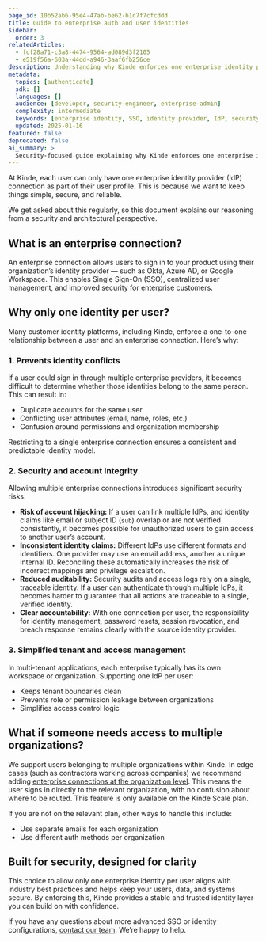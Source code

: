 ```yaml
---
page_id: 10b52ab6-95e4-47ab-be62-b1c7f7cfcddd
title: Guide to enterprise auth and user identities
sidebar:
  order: 3
relatedArticles:
  - fcf28a71-c3a8-4474-9564-ad089d3f2105
  - e519f56a-603a-44dd-a946-3aaf6fb256ce
description: Understanding why Kinde enforces one enterprise identity per user for security, account integrity, and simplified tenant management.
metadata:
  topics: [authenticate]
  sdk: []
  languages: []
  audience: [developer, security-engineer, enterprise-admin]
  complexity: intermediate
  keywords: [enterprise identity, SSO, identity provider, IdP, security, account integrity, tenant management]
  updated: 2025-01-16
featured: false
deprecated: false
ai_summary: >
  Security-focused guide explaining why Kinde enforces one enterprise identity per user to prevent conflicts, ensure account integrity, and simplify tenant management.
---
```


At Kinde, each user can only have one enterprise identity provider (IdP) connection as part of their user profile. This is because we want to keep things simple, secure, and reliable.

We get asked about this regularly, so this document explains our reasoning from a security and architectural perspective.

## What is an enterprise connection?

An enterprise connection allows users to sign in to your product using their organization’s identity provider — such as Okta, Azure AD, or Google Workspace. This enables Single Sign-On (SSO), centralized user management, and improved security for enterprise customers.

## Why only one identity per user?

Many customer identity platforms, including Kinde, enforce a one-to-one relationship between a user and an enterprise connection. Here’s why:

### 1. Prevents identity conflicts

If a user could sign in through multiple enterprise providers, it becomes difficult to determine whether those identities belong to the same person. This can result in:

- Duplicate accounts for the same user
- Conflicting user attributes (email, name, roles, etc.)
- Confusion around permissions and organization membership

Restricting to a single enterprise connection ensures a consistent and predictable identity model.

### 2. Security and account Integrity

Allowing multiple enterprise connections introduces significant security risks:

- **Risk of account hijacking:** If a user can link multiple IdPs, and identity claims like email or subject ID (`sub`) overlap or are not verified consistently, it becomes possible for unauthorized users to gain access to another user’s account.
- **Inconsistent identity claims:** Different IdPs use different formats and identifiers. One provider may use an email address, another a unique internal ID. Reconciling these automatically increases the risk of incorrect mappings and privilege escalation.
- **Reduced auditability:** Security audits and access logs rely on a single, traceable identity. If a user can authenticate through multiple IdPs, it becomes harder to guarantee that all actions are traceable to a single, verified identity.
- **Clear accountability:** With one connection per user, the responsibility for identity management, password resets, session revocation, and breach response remains clearly with the source identity provider.

### 3. Simplified tenant and access management

In multi-tenant applications, each enterprise typically has its own workspace or organization. Supporting one IdP per user:

- Keeps tenant boundaries clean
- Prevents role or permission leakage between organizations
- Simplifies access control logic

## What if someone needs access to multiple organizations?

We support users belonging to multiple organizations within Kinde. In edge cases (such as contractors working across companies) we recommend adding [enterprise connections at the organization level](/authenticate/enterprise-connections/enterprise-connections-b2b/). This means the user signs in directly to the relevant organization, with no confusion about where to be routed. This feature is only available on the Kinde Scale plan.

If you are not on the relevant plan, other ways to handle this include:

- Use separate emails for each organization
- Use different auth methods per organization

## Built for security, designed for clarity

This choice to allow only one enterprise identity per user aligns with industry best practices and helps keep your users, data, and systems secure. By enforcing this, Kinde provides a stable and trusted identity layer you can build on with confidence. 

If you have any questions about more advanced SSO or identity configurations, [contact our team](https://kinde.com/contact). We’re happy to help.
